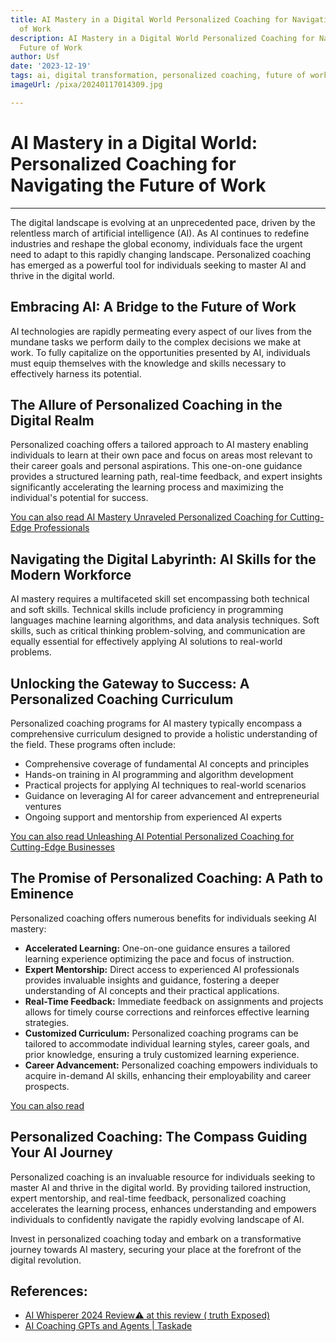 ```yaml
---
title: AI Mastery in a Digital World Personalized Coaching for Navigating the Future
  of Work
description: AI Mastery in a Digital World Personalized Coaching for Navigating the
  Future of Work
author: Usf
date: '2023-12-19'
tags: ai, digital transformation, personalized coaching, future of work
imageUrl: /pixa/20240117014309.jpg

---
```

# AI Mastery in a  Digital World: Personalized Coaching for Navigating the Future of Work

---

The digital landscape is evolving at an unprecedented pace, driven by the relentless march of artificial intelligence (AI). As AI continues to redefine industries and reshape the global economy, individuals face the urgent need to  adapt to this rapidly changing landscape. Personalized coaching has emerged as a powerful tool for individuals seeking to master AI and thrive in the  digital world.

## Embracing AI: A  Bridge  to the  Future  of Work

AI technologies are rapidly permeating every aspect of our lives from the mundane  tasks we perform  daily to the  complex decisions we make at  work. To fully capitalize on the opportunities presented  by AI, individuals must  equip themselves with the knowledge and skills necessary  to  effectively harness its  potential.

## The  Allure of Personalized Coaching in the Digital Realm

Personalized coaching  offers a tailored approach to AI mastery enabling individuals to  learn at  their own pace and focus on areas most relevant to their career goals and  personal aspirations. This one-on-one guidance  provides a structured learning path, real-time feedback, and expert insights significantly accelerating the learning  process and maximizing the  individual's potential for success.

[You can also  read AI  Mastery Unraveled  Personalized Coaching for Cutting-Edge Professionals](AI%20Mastery%20Unraveled%20Personalized%20Coaching%20for%20Cutting-Edge%20Professionals)


## Navigating the Digital Labyrinth:  AI Skills for the  Modern Workforce

AI mastery requires a multifaceted skill set encompassing  both technical and soft skills. Technical skills include proficiency in programming languages machine learning algorithms, and data analysis techniques. Soft skills, such as critical thinking problem-solving, and communication are equally essential for effectively  applying  AI solutions to real-world problems.

## Unlocking the Gateway to Success: A Personalized Coaching Curriculum

Personalized coaching programs for AI mastery typically encompass a comprehensive curriculum designed  to provide a holistic understanding of the  field. These programs often include:

- Comprehensive coverage of fundamental AI concepts and principles
- Hands-on training in AI programming and algorithm development
- Practical projects for applying AI techniques to real-world scenarios
- Guidance  on leveraging AI for career  advancement  and entrepreneurial ventures
- Ongoing support and mentorship from  experienced AI experts

[You can also read Unleashing AI Potential Personalized Coaching for Cutting-Edge Businesses](Unleashing%20AI%20Potential%20Personalized%20Coaching%20for%20Cutting-Edge%20Businesses)


## The Promise of Personalized Coaching: A Path to  Eminence

Personalized coaching offers numerous benefits for individuals seeking AI  mastery:

- **Accelerated Learning:** One-on-one guidance  ensures a tailored learning experience optimizing the pace and focus of  instruction.
- **Expert Mentorship:** Direct access to  experienced AI professionals provides invaluable insights  and guidance, fostering a  deeper understanding of AI concepts and their practical applications.
- **Real-Time Feedback:** Immediate feedback on assignments and projects allows for timely course corrections and  reinforces effective learning strategies.
- **Customized Curriculum:** Personalized coaching programs can be tailored to accommodate individual learning styles, career goals, and prior knowledge, ensuring a truly customized learning experience.
- **Career Advancement:** Personalized coaching empowers individuals to acquire in-demand AI skills, enhancing  their employability and career prospects.

[You can also read ]()


## Personalized Coaching: The Compass Guiding Your AI Journey

Personalized coaching is an invaluable  resource for individuals seeking  to master AI and thrive in the digital world.  By providing tailored instruction, expert mentorship, and real-time  feedback, personalized coaching accelerates the  learning process, enhances understanding and empowers individuals to confidently navigate the rapidly evolving landscape of  AI.

Invest in personalized coaching today and embark on a transformative journey towards AI mastery, securing your place at the forefront of  the digital revolution.

## References:
- [AI Whisperer 2024 Review⚠️ at this review (  truth Exposed)](https://www.linkedin.com/pulse/ai-whisperer-2024-review-truth-exposed-scam-orlegit-v59of)
- [AI Coaching GPTs and Agents | Taskade](https://www.taskade.com/agents/coaching)
